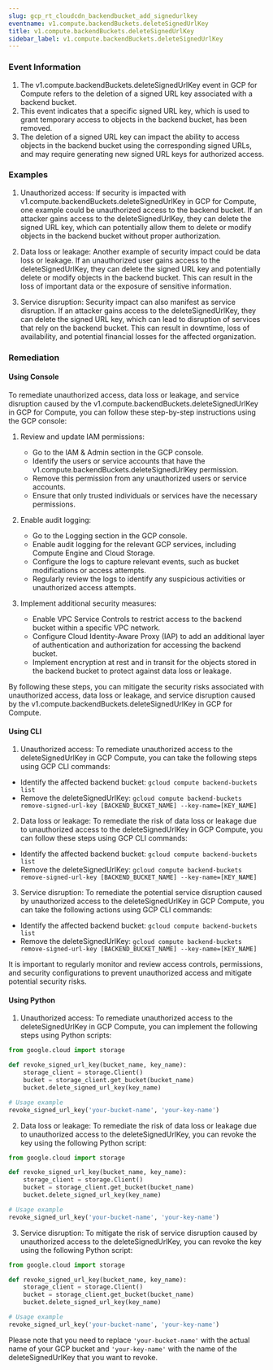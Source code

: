 ```yaml
--- 
slug: gcp_rt_cloudcdn_backendbucket_add_signedurlkey
eventname: v1.compute.backendBuckets.deleteSignedUrlKey
title: v1.compute.backendBuckets.deleteSignedUrlKey
sidebar_label: v1.compute.backendBuckets.deleteSignedUrlKey
---
```

                       
### Event Information

1. The v1.compute.backendBuckets.deleteSignedUrlKey event in GCP for Compute refers to the deletion of a signed URL key associated with a backend bucket. 
2. This event indicates that a specific signed URL key, which is used to grant temporary access to objects in the backend bucket, has been removed. 
3. The deletion of a signed URL key can impact the ability to access objects in the backend bucket using the corresponding signed URLs, and may require generating new signed URL keys for authorized access.


### Examples

1. Unauthorized access: If security is impacted with v1.compute.backendBuckets.deleteSignedUrlKey in GCP for Compute, one example could be unauthorized access to the backend bucket. If an attacker gains access to the deleteSignedUrlKey, they can delete the signed URL key, which can potentially allow them to delete or modify objects in the backend bucket without proper authorization.

2. Data loss or leakage: Another example of security impact could be data loss or leakage. If an unauthorized user gains access to the deleteSignedUrlKey, they can delete the signed URL key and potentially delete or modify objects in the backend bucket. This can result in the loss of important data or the exposure of sensitive information.

3. Service disruption: Security impact can also manifest as service disruption. If an attacker gains access to the deleteSignedUrlKey, they can delete the signed URL key, which can lead to disruption of services that rely on the backend bucket. This can result in downtime, loss of availability, and potential financial losses for the affected organization.

### Remediation

#### Using Console

To remediate unauthorized access, data loss or leakage, and service disruption caused by the v1.compute.backendBuckets.deleteSignedUrlKey in GCP for Compute, you can follow these step-by-step instructions using the GCP console:

1. Review and update IAM permissions:
   - Go to the IAM & Admin section in the GCP console.
   - Identify the users or service accounts that have the v1.compute.backendBuckets.deleteSignedUrlKey permission.
   - Remove this permission from any unauthorized users or service accounts.
   - Ensure that only trusted individuals or services have the necessary permissions.

2. Enable audit logging:
   - Go to the Logging section in the GCP console.
   - Enable audit logging for the relevant GCP services, including Compute Engine and Cloud Storage.
   - Configure the logs to capture relevant events, such as bucket modifications or access attempts.
   - Regularly review the logs to identify any suspicious activities or unauthorized access attempts.

3. Implement additional security measures:
   - Enable VPC Service Controls to restrict access to the backend bucket within a specific VPC network.
   - Configure Cloud Identity-Aware Proxy (IAP) to add an additional layer of authentication and authorization for accessing the backend bucket.
   - Implement encryption at rest and in transit for the objects stored in the backend bucket to protect against data loss or leakage.

By following these steps, you can mitigate the security risks associated with unauthorized access, data loss or leakage, and service disruption caused by the v1.compute.backendBuckets.deleteSignedUrlKey in GCP for Compute.

#### Using CLI

1. Unauthorized access: To remediate unauthorized access to the deleteSignedUrlKey in GCP Compute, you can take the following steps using GCP CLI commands:

- Identify the affected backend bucket: `gcloud compute backend-buckets list`
- Remove the deleteSignedUrlKey: `gcloud compute backend-buckets remove-signed-url-key [BACKEND_BUCKET_NAME] --key-name=[KEY_NAME]`

2. Data loss or leakage: To remediate the risk of data loss or leakage due to unauthorized access to the deleteSignedUrlKey in GCP Compute, you can follow these steps using GCP CLI commands:

- Identify the affected backend bucket: `gcloud compute backend-buckets list`
- Remove the deleteSignedUrlKey: `gcloud compute backend-buckets remove-signed-url-key [BACKEND_BUCKET_NAME] --key-name=[KEY_NAME]`

3. Service disruption: To remediate the potential service disruption caused by unauthorized access to the deleteSignedUrlKey in GCP Compute, you can take the following actions using GCP CLI commands:

- Identify the affected backend bucket: `gcloud compute backend-buckets list`
- Remove the deleteSignedUrlKey: `gcloud compute backend-buckets remove-signed-url-key [BACKEND_BUCKET_NAME] --key-name=[KEY_NAME]`

It is important to regularly monitor and review access controls, permissions, and security configurations to prevent unauthorized access and mitigate potential security risks.

#### Using Python

1. Unauthorized access: To remediate unauthorized access to the deleteSignedUrlKey in GCP Compute, you can implement the following steps using Python scripts:

```python
from google.cloud import storage

def revoke_signed_url_key(bucket_name, key_name):
    storage_client = storage.Client()
    bucket = storage_client.get_bucket(bucket_name)
    bucket.delete_signed_url_key(key_name)

# Usage example
revoke_signed_url_key('your-bucket-name', 'your-key-name')
```

2. Data loss or leakage: To remediate the risk of data loss or leakage due to unauthorized access to the deleteSignedUrlKey, you can revoke the key using the following Python script:

```python
from google.cloud import storage

def revoke_signed_url_key(bucket_name, key_name):
    storage_client = storage.Client()
    bucket = storage_client.get_bucket(bucket_name)
    bucket.delete_signed_url_key(key_name)

# Usage example
revoke_signed_url_key('your-bucket-name', 'your-key-name')
```

3. Service disruption: To mitigate the risk of service disruption caused by unauthorized access to the deleteSignedUrlKey, you can revoke the key using the following Python script:

```python
from google.cloud import storage

def revoke_signed_url_key(bucket_name, key_name):
    storage_client = storage.Client()
    bucket = storage_client.get_bucket(bucket_name)
    bucket.delete_signed_url_key(key_name)

# Usage example
revoke_signed_url_key('your-bucket-name', 'your-key-name')
```

Please note that you need to replace `'your-bucket-name'` with the actual name of your GCP bucket and `'your-key-name'` with the name of the deleteSignedUrlKey that you want to revoke.


 